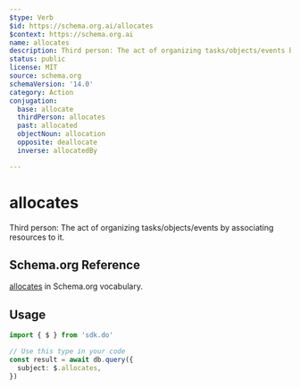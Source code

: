 ```yaml
---
$type: Verb
$id: https://schema.org.ai/allocates
$context: https://schema.org.ai
name: allocates
description: Third person: The act of organizing tasks/objects/events by associating resources to it.
status: public
license: MIT
source: schema.org
schemaVersion: '14.0'
category: Action
conjugation:
  base: allocate
  thirdPerson: allocates
  past: allocated
  objectNoun: allocation
  opposite: deallocate
  inverse: allocatedBy

---
```


# allocates

Third person: The act of organizing tasks/objects/events by associating resources to it.

## Schema.org Reference

[allocates](https://schema.org/AllocateAction) in Schema.org vocabulary.

## Usage

```typescript
import { $ } from 'sdk.do'

// Use this type in your code
const result = await db.query({
  subject: $.allocates,
})
```
